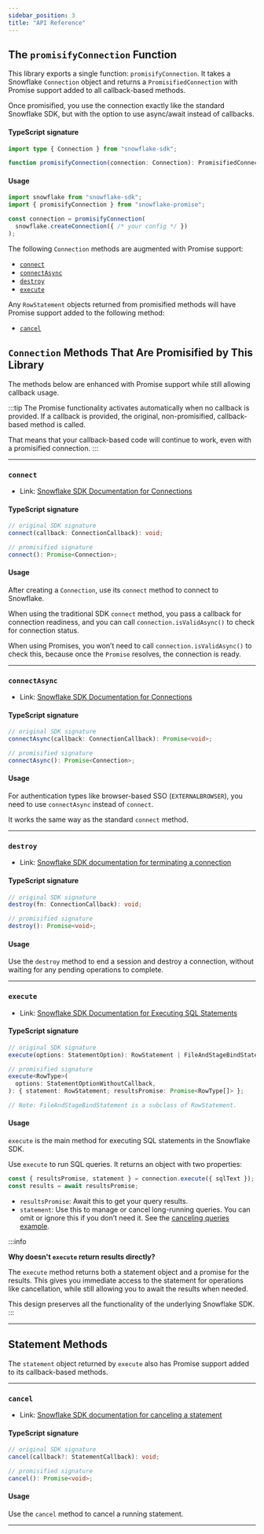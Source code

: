 ```yaml
---
sidebar_position: 3
title: "API Reference"
---
```


## The `promisifyConnection` Function

This library exports a single function: `promisifyConnection`. It takes a Snowflake `Connection` object and returns a `PromisifiedConnection` with Promise support added to all callback-based methods.

Once promisified, you use the connection exactly like the standard Snowflake SDK, but with the option to use async/await instead of callbacks.

#### TypeScript signature

```typescript
import type { Connection } from "snowflake-sdk";

function promisifyConnection(connection: Connection): PromisifiedConnection;
```

#### Usage

```typescript
import snowflake from "snowflake-sdk";
import { promisifyConnection } from "snowflake-promise";

const connection = promisifyConnection(
  snowflake.createConnection({ /* your config */ })
);
```

The following `Connection` methods are augmented with Promise support:

- [`connect`](#connect)
- [`connectAsync`](#connectasync)
- [`destroy`](#destroy)
- [`execute`](#execute)

Any `RowStatement` objects returned from promisified methods will have Promise support added to the following method:

- [`cancel`](#cancel)

## `Connection` Methods That Are Promisified by This Library

The methods below are enhanced with Promise support while still allowing callback usage.

:::tip
The Promise functionality activates automatically when no callback is provided. If a callback is provided, the original, non-promisified, callback-based method is called.

That means that your callback-based code will continue to work, even with a promisified connection.
:::

---

### `connect`

- Link: [Snowflake SDK Documentation for Connections](https://docs.snowflake.com/en/developer-guide/node-js/nodejs-driver-connect#creating-a-single-connection)

#### TypeScript signature

```typescript
// original SDK signature
connect(callback: ConnectionCallback): void;

// promisified signature
connect(): Promise<Connection>;
```

#### Usage

After creating a `Connection`, use its `connect` method to connect to Snowflake.

When using the traditional SDK `connect` method, you pass a callback for connection readiness, and you can call `connection.isValidAsync()` to check for connection status.

When using Promises, you won’t need to call `connection.isValidAsync()` to check this, because once the `Promise` resolves, the connection is ready.

---

### `connectAsync`

- Link: [Snowflake SDK Documentation for Connections](https://docs.snowflake.com/en/developer-guide/node-js/nodejs-driver-connect#creating-a-single-connection)

#### TypeScript signature

```typescript
// original SDK signature
connectAsync(callback: ConnectionCallback): Promise<void>;

// promisified signature
connectAsync(): Promise<Connection>;
```

#### Usage

For authentication types like browser-based SSO (`EXTERNALBROWSER`), you need to use `connectAsync` instead of `connect`.

It works the same way as the standard `connect` method.

---

### `destroy`

- Link: [Snowflake SDK documentation for terminating a connection](https://docs.snowflake.com/en/developer-guide/node-js/nodejs-driver-connect#terminating-a-connection)

#### TypeScript signature

```typescript
// original SDK signature
destroy(fn: ConnectionCallback): void;

// promisified signature
destroy(): Promise<void>;
```

#### Usage

Use the `destroy` method to end a session and destroy a connection, without waiting for any pending operations to complete.

---

### `execute`

- Link: [Snowflake SDK Documentation for Executing SQL Statements](https://docs.snowflake.com/en/developer-guide/node-js/nodejs-driver-execute)

#### TypeScript signature

```typescript
// original SDK signature
execute(options: StatementOption): RowStatement | FileAndStageBindStatement;

// promisified signature
execute<RowType>(
  options: StatementOptionWithoutCallback,
): { statement: RowStatement; resultsPromise: Promise<RowType[]> };

// Note: FileAndStageBindStatement is a subclass of RowStatement.
```

#### Usage

`execute` is the main method for executing SQL statements in the Snowflake SDK.

Use `execute` to run SQL queries. It returns an object with two properties:

```javascript
const { resultsPromise, statement } = connection.execute({ sqlText });
const results = await resultsPromise;
```

- `resultsPromise`: Await this to get your query results.
- `statement`: Use this to manage or cancel long-running queries. You can omit or ignore this if you don’t need it. See the [canceling queries example](../examples/executing-queries/query-example-3).

:::info

**Why doesn't `execute` return results directly?**

The `execute` method returns both a statement object and a promise for the results. This gives you immediate access to the statement for operations like cancellation, while still allowing you to await the results when needed.

This design preserves all the functionality of the underlying Snowflake SDK.
:::

---

## Statement Methods

The `statement` object returned by `execute` also has Promise support added to its callback-based methods.

---

### `cancel`

- Link: [Snowflake SDK documentation for canceling a statement](https://docs.snowflake.com/en/developer-guide/node-js/nodejs-driver-execute#canceling-statements)

#### TypeScript signature

```typescript
// original SDK signature
cancel(callback?: StatementCallback): void;

// promisified signature
cancel(): Promise<void>;
```

#### Usage

Use the `cancel` method to cancel a running statement.

---
